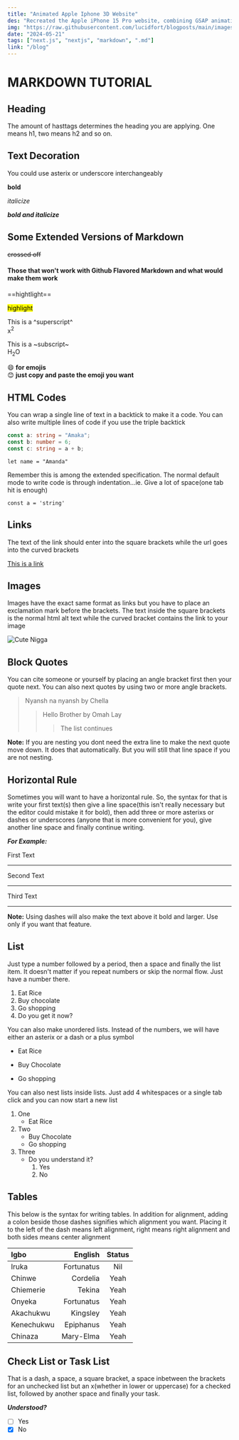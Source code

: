 ```yaml
---
title: "Animated Apple Iphone 3D Website"
des: "Recreated the Apple iPhone 15 Pro website, combining GSAP animations and Three.js 3D effects.."
img: "https://raw.githubusercontent.com/lucidfort/blogposts/main/images/profile-photo.jpg"
date: "2024-05-21"
tags: ["next.js", "nextjs", "markdown", ".md"]
link: "/blog"
---
```


# MARKDOWN TUTORIAL

## Heading

The amount of hasttags determines the heading you are applying. One means h1, two means h2 and so on.

## Text Decoration

You could use asterix or underscore interchangeably

**bold**

_italicize_

**_bold and italicize_**

## Some Extended Versions of Markdown

~~crossed off~~

#### Those that won't work with Github Flavored Markdown and what would make them work

==hightlight==

<mark>highlight</mark>

This is a ^superscript^  
x<sup>2</sup>

This is a ~subscript~  
H<sub>2</sub>O

:smile: **for emojis**  
😊 **just copy and paste the emoji you want**

## HTML Codes

You can wrap a single line of text in a backtick to make it a code. You can also write multiple lines of code if you use the triple backtick

```ts
const a: string = "Amaka";
const b: number = 6;
const c: string = a + b;
```

`let name = "Amanda"`

Remember this is among the extended specification. The normal default mode to write code is through indentation...ie. Give a lot of space(one tab hit is enough)

    const a = 'string'

## Links

The text of the link should enter into the square brackets while the url goes into the curved brackets

[This is a link](https://google.com)

## Images

Images have the exact same format as links but you have to place an exclamation mark before the brackets. The text inside the square brackets is the normal html alt text while the curved bracket contains the link to your image

![Cute Nigga](images/profile-photo_resized.jpg)

<CustomImage
  src="https://raw.githubusercontent.com/lucidfort/blogposts/main/images/profile-photo_resized.jpg"
  alt="It's me again"
/>

## Block Quotes

You can cite someone or yourself by placing an angle bracket first then your quote next. You can also next quotes by using two or more angle brackets.

> Nyansh na nyansh by Chella
>
> > Hello Brother by Omah Lay
> >
> > > The list continues

**Note:** If you are nesting you dont need the extra line to make the next quote move down. It does that automatically. But you will still that line space if you are not nesting.

## Horizontal Rule

Sometimes you will want to have a horizontal rule. So, the syntax for that is write your first text(s) then give a line space(this isn't really necessary but the editor could mistake it for bold), then add three or more asterixs or dashes or underscores (anyone that is more convenient for you), give another line space and finally continue writing.

**_For Example:_**

First Text

---

Second Text

---

Third Text

---

**Note:** Using dashes will also make the text above it bold and larger. Use only if you want that feature.

## List

Just type a number followed by a period, then a space and finally the list item. It doesn't matter if you repeat numbers or skip the normal flow. Just have a number there.

1. Eat Rice
2. Buy chocolate
3. Go shopping
4. Do you get it now?

You can also make unordered lists. Instead of the numbers, we will have either an asterix or a dash or a plus symbol

- Eat Rice

* Buy Chocolate

- Go shopping

You can also nest lists inside lists. Just add 4 whitespaces or a single tab click and you can now start a new list

1. One
   - Eat Rice
1. Two
   - Buy Chocolate
   * Go shopping
1. Three
   - Do you understand it?
     1. Yes
     1. No

## Tables

This below is the syntax for writing tables. In addition for alignment, adding a colon beside those dashes signifies which alignment you want. Placing it to the left of the dash means left alignment, right means right alignment and both sides means center alignment

| Igbo       |    English | Status |
| :--------- | ---------: | :----: |
| Iruka      | Fortunatus |  Nil   |
| Chinwe     |   Cordelia |  Yeah  |
| Chiemerie  |     Tekina |  Yeah  |
| Onyeka     | Fortunatus |  Yeah  |
| Akachukwu  |   Kingsley |  Yeah  |
| Kenechukwu |  Epiphanus |  Yeah  |
| Chinaza    |  Mary-Elma |  Yeah  |

## Check List or Task List

That is a dash, a space, a square bracket, a space inbetween the brackets for an unchecked list but an x(whether in lower or uppercase) for a checked list, followed by another space and finally your task.

**_Understood?_**

- [ ] Yes
- [x] No
